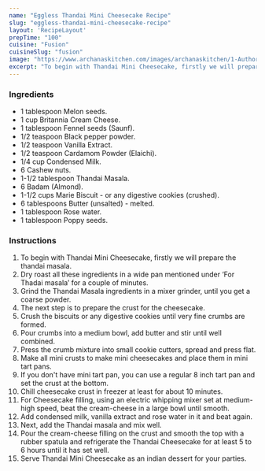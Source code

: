 ---
name: "Eggless Thandai Mini Cheesecake Recipe"
slug: "eggless-thandai-mini-cheesecake-recipe"
layout: 'RecipeLayout'
prepTime: "100"
cuisine: "Fusion"
cuisineSlug: "fusion"
image: "https://www.archanaskitchen.com/images/archanaskitchen/1-Author/Rupal_Patel/mini_cheese_cake_1600.jpg"
excerpt: "To begin with Thandai Mini Cheesecake, firstly we will prepare the thandai masala"
---

### Ingredients

- 1 tablespoon Melon seeds.
- 1 cup Britannia Cream Cheese.
- 1 tablespoon Fennel seeds (Saunf).
- 1/2 teaspoon Black pepper powder.
- 1/2 teaspoon Vanilla Extract.
- 1/2 teaspoon Cardamom Powder (Elaichi).
- 1/4 cup Condensed Milk.
- 6 Cashew nuts.
- 1-1/2 tablespoon Thandai Masala.
- 6 Badam (Almond).
- 1-1/2 cups Marie Biscuit - or any digestive cookies (crushed).
- 6 tablespoons Butter (unsalted) - melted.
- 1 tablespoon Rose water.
- 1 tablespoon Poppy seeds.

### Instructions

1. To begin with Thandai Mini Cheesecake, firstly we will prepare the thandai masala.
1. Dry roast all these ingredients in a wide pan mentioned under ‘For Thadai masala’ for a couple of minutes.
1. Grind the Thandai Masala ingredients in a mixer grinder, until you get a coarse powder.
1. The next step is to prepare the crust for the cheesecake.
1. Crush the biscuits or any digestive cookies until very fine crumbs are formed.
1. Pour crumbs into a medium bowl, add butter and stir until well combined.
1. Press the crumb mixture into small cookie cutters, spread and press flat.
1. Make all mini crusts to make mini cheesecakes and place them in mini tart pans.
1. If you don't have mini tart pan, you can use a regular 8 inch tart pan and set the crust at the bottom.
1. Chill cheesecake crust in freezer at least for about 10 minutes.
1. For Cheesecake filling, using an electric whipping mixer set at medium-high speed, beat the cream-cheese in a large bowl until smooth.
1. Add condensed milk, vanilla extract and rose water in it and beat again.
1. Next, add the Thandai masala and mix well.
1. Pour the cream-cheese filling on the crust and smooth the top with a rubber spatula and refrigerate the Thandai  Cheesecake for at least 5 to 6 hours until it has set well.
1. Serve Thandai Mini Cheesecake as an indian dessert for your parties.
